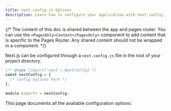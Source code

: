 ```yaml
---
title: next.config.js Options
description: Learn how to configure your application with next.config.js.
---
```


{/* The content of this doc is shared between the app and pages router. You can use the `<PagesOnly>Content</PagesOnly>` component to add content that is specific to the Pages Router. Any shared content should not be wrapped in a component. */}

Next.js can be configured through a `next.config.js` file in the root of your project directory.

```js title="next.config.js"
/** @type {import('next').NextConfig} */
const nextConfig = {
  /* config options here */
};

module.exports = nextConfig;
```

This page documents all the available configuration options:
